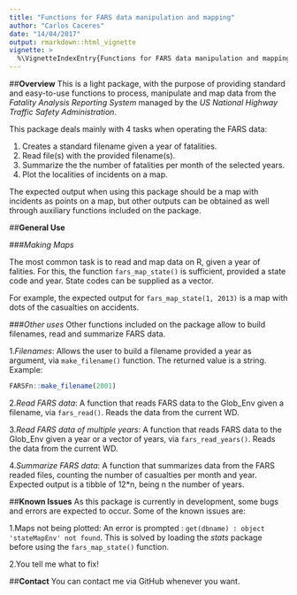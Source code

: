 ```yaml
---
title: "Functions for FARS data manipulation and mapping"
author: "Carlos Caceres"
date: "14/04/2017"
output: rmarkdown::html_vignette
vignette: >
  %\VignetteIndexEntry{Functions for FARS data manipulation and mapping}
---
```


##**Overview**
This is a light package, with the purpose of providing standard and easy-to-use functions to process, manipulate and map data from the *Fatality Analysis Reporting System* managed by the *US National Highway Traffic Safety Administration*.

This package deals mainly with 4 tasks when operating the FARS data: 

1. Creates a standard filename given a year of fatalities.   
2. Read file(s) with the provided filename(s).   
3. Summarize the the number of fatalities per month of the selected years.   
4. Plot the localities of incidents on a map.   

The expected output when using this package should be a map with incidents as points on a map, but other outputs can be obtained as well through auxiliary functions included on the package.  

##**General Use**

###*Making Maps*

The most common task is to read and map data on R, given a year of falities. For this, the function `fars_map_state()` is sufficient, provided a state code and year. State codes can be supplied as a vector.

For example, the expected output for `fars_map_state(1, 2013)` is a map  with dots of the casualties on accidents.

###*Other uses*
Other functions included on the package allow to build filenames, read and summarize FARS data.   

1.*Filenames*: Allows the user to build a filename provided a year as argument, via `make_filename()` function. The returned value is a string. Example:  

```r
FARSFn::make_filename(2001)
```

2.*Read FARS data*: A function that reads FARS data to the Glob_Env given a filename, via `fars_read()`. Reads the data from the current WD.   

3.*Read FARS data of multiple years*: A function that reads FARS data to the Glob_Env given a year or a vector of years, via `fars_read_years()`. Reads the data from the current WD.

4.*Summarize FARS data*: A function that summarizes data from the FARS readed files, counting the number of casualties per month and year. Expected output is a tibble of 12*n, being n the number of years. 

##**Known Issues**
As this package is currently in development, some bugs and errors are expected to occur. Some of the known issues are:  

1.Maps not being plotted: An error is prompted : `get(dbname) : object 'stateMapEnv' not found`. This is solved by loading the *stats* package before using the `fars_map_state()` function.

2.You tell me what to fix!

##**Contact**
You can contact me via GitHub whenever you want.
